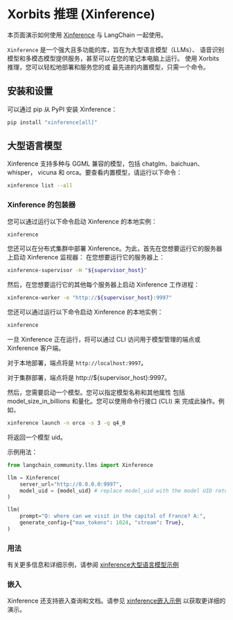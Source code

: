 # Xorbits 推理 (Xinference)

本页面演示如何使用 [Xinference](https://github.com/xorbitsai/inference)
与 LangChain 一起使用。

`Xinference` 是一个强大且多功能的库，旨在为大型语言模型（LLMs）、
语音识别模型和多模态模型提供服务，甚至可以在您的笔记本电脑上运行。
使用 Xorbits 推理，您可以轻松地部署和服务您的或
最先进的内置模型，只需一个命令。

## 安装和设置

可以通过 pip 从 PyPI 安装 Xinference：

```bash
pip install "xinference[all]"
```

## 大型语言模型

Xinference 支持多种与 GGML 兼容的模型，包括 chatglm、baichuan、whisper，
vicuna 和 orca。要查看内置模型，请运行以下命令：

```bash
xinference list --all
```


### Xinference 的包装器

您可以通过运行以下命令启动 Xinference 的本地实例：

```bash
xinference
```

您还可以在分布式集群中部署 Xinference。为此，首先在您想要运行它的服务器上启动 Xinference 监视器：
在您想要运行它的服务器上：

```bash
xinference-supervisor -H "${supervisor_host}"
```


然后，在您想要运行它的其他每个服务器上启动 Xinference 工作进程：

```bash
xinference-worker -e "http://${supervisor_host}:9997"
```

您还可以通过运行以下命令启动 Xinference 的本地实例：

```bash
xinference
```

一旦 Xinference 正在运行，将可以通过 CLI 访问用于模型管理的端点或
Xinference 客户端。

对于本地部署，端点将是 `http://localhost:9997`。


对于集群部署，端点将是 http://$\{supervisor_host\}:9997。


然后，您需要启动一个模型。您可以指定模型名称和其他属性
包括 model_size_in_billions 和量化。您可以使用命令行接口 (CLI) 来
完成此操作。例如，

```bash
xinference launch -n orca -s 3 -q q4_0
```

将返回一个模型 uid。

示例用法：

```python
from langchain_community.llms import Xinference

llm = Xinference(
    server_url="http://0.0.0.0:9997",
    model_uid = {model_uid} # replace model_uid with the model UID return from launching the model
)

llm(
    prompt="Q: where can we visit in the capital of France? A:",
    generate_config={"max_tokens": 1024, "stream": True},
)

```

### 用法

有关更多信息和详细示例，请参阅
[xinference大型语言模型示例](/docs/integrations/llms/xinference)

### 嵌入

Xinference 还支持嵌入查询和文档。请参见
[xinference嵌入示例](/docs/integrations/text_embedding/xinference)
以获取更详细的演示。
